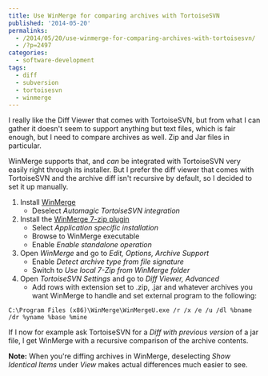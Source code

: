 ---
title: Use WinMerge for comparing archives with TortoiseSVN
published: '2014-05-20'
permalinks:
  - /2014/05/20/use-winmerge-for-comparing-archives-with-tortoisesvn/
  - /?p=2497
categories:
  - software-development
tags:
  - diff
  - subversion
  - tortoisesvn
  - winmerge
---

I really like the Diff Viewer that comes with TortoiseSVN, but from what I can gather it doesn't seem to support anything but text files, which is fair enough, but I need to compare archives as well. Zip and Jar files in particular.

WinMerge supports that, and <em>can</em> be integrated with TortoiseSVN very easily right through its installer. But I prefer the diff viewer that comes with TortoiseSVN and the archive diff isn't recursive by default, so I decided to set it up manually.

1. Install <a href="http://winmerge.org/">WinMerge</a>
   - Deselect <i>Automagic TortoiseSVN integration</i>
2. Install the <a href="http://winmerge.org/downloads/plugins.php">WinMerge 7-zip plugin</a>
   - Select <i>Application specific installation</i>
   - Browse to WinMerge executable
   - Enable <i>Enable standalone operation</i>
3. Open <i>WinMerge</i> and go to <i>Edit, Options, Archive Support</i>
   - Enable <i>Detect archive type from file signature</i>
   - Switch to <i>Use local 7-Zip from WinMerge folder</i>
4. Open <i>TortoiseSVN Settings</i> and go to <i>Diff Viewer, Advanced</i>
   - Add rows with extension set to .zip, .jar and whatever archives you want WinMerge to handle and set external program to the following:

```dos
C:\Program Files (x86)\WinMerge\WinMergeU.exe /r /x /e /u /dl %bname /dr %yname %base %mine
```

If I now for example ask TortoiseSVN for a <i>Diff with previous version</i> of a jar file, I get WinMerge with a recursive comparison of the archive contents.

**Note:** When you're diffing archives in WinMerge, deselecting _Show Identical Items_ under _View_ makes actual differences much easier to see.
